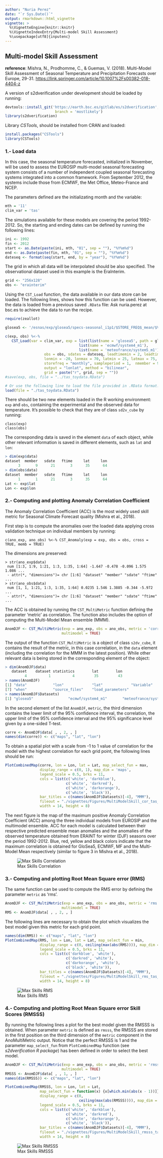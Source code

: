 ```yaml
---
author: "Nuria Perez"
date: "`r Sys.Date()`"
output: rmarkdown::html_vignette
vignette: >
  %\VignetteEngine{knitr::knitr}
  %\VignetteIndexEntry{Multi-model Skill Assessment}
  %\usepackage[utf8]{inputenc}
---
```


Multi-model Skill Assessment
-----------------------------------------

**reference**: Mishra, N., Prodhomme, C., & Guemas, V. (2018). Multi-Model Skill Assessment of Seasonal Temperature and Precipitation Forecasts over Europe, 29-31. <https://link.springer.com/article/10.1007%2Fs00382-018-4404-z>


A version of s2dverification under development should be loaded by running:


```r
devtools::install_git('https://earth.bsc.es/gitlab/es/s2dverification', 
                       branch = 'mostlikely')
library(s2dverification)
```


Library *CSTools*, should be installed from CRAN and loaded:


```r
install.packages("CSTools")
library(CSTools)
```


### 1.- Load data

In this case, the seasonal temperature forecasted, initialized in November, will be used to assess the EUROSIP multi-model seasonal forecasting system consists of a number of independent coupled seasonal forecasting systems integrated into a common framework. From September 2012, the systems include those from ECMWF, the Met Office, Meteo-France and NCEP.

The parameters defined are the initializating month and the variable:


```r
mth = '11'
clim_var = 'tas'
```


The simulations available for these models are covering the period 1992-2012. So, the starting and ending dates can be defined by running the following lines:


```r
ini <- 1992
fin <- 2012
start <- as.Date(paste(ini, mth, "01", sep = ""), "%Y%m%d")
end <- as.Date(paste(fin, mth, "01", sep = ""), "%Y%m%d")
dateseq <- format(seq(start, end, by = "year"), "%Y%m%d")
``` 


The grid in which all data will be interpolated should be also specified. The observational dataset used in this example is the EraInterim. 


```r
grid <- "256x128"
obs <- "erainterim"
```

Using the `CST_Load` function, the data available in our data store can be loaded. The following lines, shows how this function can be used. However, the data is loaded from a previous saved `.RData` file:
Ask nuria.perez at bsc.es to achieve the data to run the recipe.

```r
require(zeallot)

glosea5 <- '/esnas/exp/glosea5/specs-seasonal_i1p1/$STORE_FREQ$_mean/$VAR_NAME$-allmemb/$VAR_NAME$_$START_DATE$.nc'

c(exp, obs) %<-% 
   CST_Load(var = clim_var, exp = list(list(name = 'glosea5', path = glosea5), 
                                  list(name = 'ecmwf/system4_m1'),
                                  list(name = 'meteofrance/system5_m1')),
                  obs = obs, sdates = dateseq, leadtimemin = 2, leadtimemax = 4,
                  lonmin = -20, lonmax = 70, latmin = 25, latmax = 75, 
                  storefreq = "monthly", sampleperiod = 1,  nmember = 9, 
                  output = "lonlat", method = "bilinear", 
                  grid = paste("r", grid, sep = ""))
#save(exp, obs, file = "../tas_toydata.RData")   

# Or use the following line to load the file provided in .RData format:
load(file = "./tas_toydata.RData")
```

There should be two new elements loaded in the R working environment: `exp` and `obs`, containing the experimental and the observed data for temperature. It's possible to check that they are of class `sd2v_cube` by running:


```
class(exp)
class(obs)
```

The corresponding data is saved in the element `data` of each object, while other relevant information is saved in different elements, such as `lat` and `lon`:

```r
> dim(exp$data)
dataset  member   sdate   ftime     lat     lon 
      3       9      21       3      35      64 
> dim(obs$data)
dataset  member   sdate   ftime     lat     lon 
      1       1      21       3      35      64 
Lat <- exp$lat
Lon <- exp$lon
```


### 2.- Computing and plotting Anomaly Correlation Coefficient

The Anomaly Correlation Coefficient (ACC) is the most widely used skill metric for Seasonal Climate Forecast quality (Mishra et al., 2018). 


First step is to compute the anomalies over the loaded data applying cross validation technique on individual members by running:

```
c(ano_exp, ano_obs) %<-% CST_Anomaly(exp = exp, obs = obs, cross = TRUE, memb = TRUE)
```

The dimensions are preserved:

```
> str(ano_exp$data)
 num [1:3, 1:9, 1:21, 1:3, 1:35, 1:64] -1.647 -0.478 -0.096 1.575 1.086 ...
 - attr(*, "dimensions")= chr [1:6] "dataset" "member" "sdate" "ftime" ...
> str(ano_obs$data)
 num [1, 1, 1:21, 1:3, 1:35, 1:64] 0.0235 1.546 1.3885 -0.344 -5.972 ...
 - attr(*, "dimensions")= chr [1:6] "dataset" "member" "sdate" "ftime" ...
```

The ACC is obtained by running the `CST_MultiMetric` function defining the parameter 'metric' as correlation. The function also includes the option of computing the Multi-Model Mean ensemble (MMM).


```r
AnomDJF <- CST_MultiMetric(exp = ano_exp, obs = ano_obs, metric = 'correlation', 
                          multimodel = TRUE)
```


The output of the function `CST_MultiMetric` is a object of class `s2dv_cube`, it contains the result of the metric, in this case correlation, in the `data` element (including the correlation for the MMM in the latest position).
While other relevant data is being stored in the corresponding element of the object:


```r
> dim(AnomDJF$data)
   dataset    dataset statistics        lat        lon 
         4          1          4         35         43 
> names(AnomDJF)
[1] "data"            "lon"             "lat"             "Variable"        "Datasets"        "Dates"          
[7] "when"            "source_files"    "load_parameters"
> names(AnomDJF$Datasets)
[1] "glosea5"                "ecmwf/system4_m1"       "meteofrance/system5_m1" "erainterim"    
```
 
In the second element of the list `AnomDJF`, `metric`, the third dimension contains the lower limit of the 95% confidence interval, the correlation, the upper limit of the 95% confidence interval and the 95% significance level given by a one-sided T-test. 


```r
corre <- AnomDJF$data[ , , 2, , ]
names(dim(corre)) <- c("maps", "lat", "lon")
```


To obtain a spatial plot with a scale from -1 to 1 value of correlation for the model with the highest correlation for each grid point, the following lines should be run:

```r
PlotCombinedMap(corre, lon = Lon, lat = Lat, map_select_fun = max,
                display_range = c(0, 1), map_dim = 'maps',
                legend_scale = 0.5, brks = 11,
                cols = list(c('white', 'darkblue'),
                            c('white', 'darkred'),
                            c('white', 'darkorange'),
                            c('white', 'black')),
                bar_titles = c(names(AnomDJF$Datasets)[-4], "MMM"),
                fileout = "./vignettes/Figures/MultiModelSkill_cor_tas_1992-2012.png",
                width = 14, height = 8)                
```

The next figure is the map of the maximum positive Anomaly Correlation Coefficient (ACC) among the three individual models from EUROSIP and the multimodel ensemble. ACC for each model is calculated between their respective predicted ensemble mean anomalies and the anomalies of the observed temperature obtained from ERAINT for winter (DJF) seasons over the period 1992-2012. Blue, red, yellow and black colors indicate that the maximum correlation is obtained for GloSea5, ECMWF, MF and the Multi-Model Mean respectively (similar to figure 3 in Mishra et al., 2018).


![Max Skills Correlation](../vignettes/Figures/MultiModelSkill_cor_tas_1992-2012.png)



### 3.- Computing and plotting Root Mean Square error (RMS)

The same function can be used to compute the RMS error by defining the parameter `metric` as 'rms'.

```r
AnomDJF <- CST_MultiMetric(exp = ano_exp, obs = ano_obs, metric = 'rms', 
                          multimodel = TRUE)
RMS <- AnomDJF$data[ , , 2, , ]
```

The following lines are necessary to obtain the plot which visualizes the best model given this metric for each grid point. 

```r
names(dim(RMS)) <- c("maps", "lat", "lon")
PlotCombinedMap(RMS, lon = Lon, lat = Lat, map_select_fun = min,
                display_range = c(0, ceiling(max(abs(RMS)))), map_dim = 'maps',
                legend_scale = 0.5, brks = 11,
                cols = list(c('darkblue', 'white'),
                            c('darkred', 'white'),
                            c('darkorange', 'white'),
                            c('black', 'white')),
                bar_titles = c(names(AnomDJF$Datasets)[-4], "MMM"), 
                fileout = "./vignettes/Figures/MultiModelSkill_rms_tas_1992-2012.png",
                width = 14, height = 8)              
```

![Max Skills RMS](../vignettes/Figures/MultiModelSkill_rms_tas_1992-2012.png)


### 4.- Computing and plotting Root Mean Square error Skill Scores (RMSSS)


By running the following lines a plot for the best model given the RMSSS is obtained. 
When parameter `metric` is defined as `rmsss`, the RMSSS are stored in the first position on the third dimension of the `metric` component in the AnoMultiMetric output. 
Notice that the perfect RMSSS is 1 and the parameter  `map_select_fun` from `PlotCombinedMap` function (see *s2dverification R package*) has been defined in order to select the best model.


```r
AnomDJF <- CST_MultiMetric(exp = ano_exp, obs = ano_obs, metric = 'rmsss', 
                          multimodel = TRUE)
RMSSS <- AnomDJF$data[ , , 1, , ]
names(dim(RMSSS)) <- c("maps", "lat", "lon")

PlotCombinedMap(RMSSS, lon = Lon, lat = Lat, 
                map_select_fun = function(x) {x[which.min(abs(x - 1))]},
                display_range = c(0, 
                                  ceiling(max(abs(RMSSS)))), map_dim = 'maps',
                legend_scale = 0.5, brks = 11,
                cols = list(c('white', 'darkblue'),
                            c('white', 'darkred'),
                            c('white', 'darkorange'),
                            c('white', 'black')),
                bar_titles = c(names(AnomDJF$Datasets)[-4], "MMM"), 
                fileout = "./vignettes/Figures/MultiModelSkill_rmsss_tas_1992-2012.png",
                width = 14, height = 8)                
```

![Max Skills RMSSS](../vignettes/Figures/MultiModelSkill_rmsss_tas_1992-2012.png)
